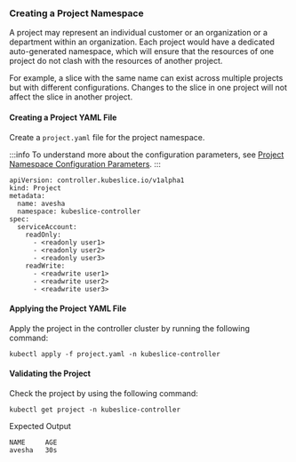 ### Creating a Project Namespace
A project may represent an individual customer or an organization or a
department within an organization. Each project would have a dedicated
auto-generated namespace, which will ensure that the resources of one
project do not clash with the resources of another project.

For example, a slice with the same name can exist across multiple
projects but with different configurations. Changes to the slice in one
project will not affect the slice in another project.

#### Creating a Project YAML File
Create a `project.yaml` file for the project namespace.

:::info
To understand more about the configuration parameters, see [Project
Namespace Configuration Parameters](/versioned_docs/version-0.2.0/getting-started-with-cloud-clusters/installing-kubeslice/configuration-parameters.mdx#project-namespace-configuration-parameters).
:::

```
apiVersion: controller.kubeslice.io/v1alpha1
kind: Project
metadata:
  name: avesha
  namespace: kubeslice-controller
spec:
  serviceAccount:
    readOnly:
      - <readonly user1>
      - <readonly user2>
      - <readonly user3>
    readWrite:
      - <readwrite user1>
      - <readwrite user2>
      - <readwrite user3>
```

#### Applying the Project YAML File

Apply the project in the controller cluster by running the following
command:

```
kubectl apply -f project.yaml -n kubeslice-controller
```

#### Validating the Project

Check the project by using the following command:

```
kubectl get project -n kubeslice-controller
```

Expected Output

```
NAME     AGE
avesha   30s
```